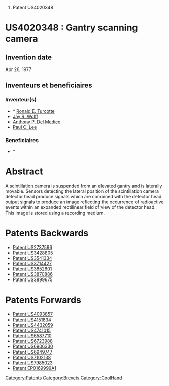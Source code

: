 # Patent US4020348





=US4020348 : Gantry scanning camera = 



== Invention date ==

Apr 26, 1977

== Inventeurs et beneficiaires ==

=== Inventeur(s) === 
* * [[Ronald E. Turcotte]]
* [[Jay R. Wolff]]
* [[Anthony P. Del Medico]]
* [[Paul C. Lee]]
=== Beneficiaires === 
* * [[]]


= Abstract =

A scintillation camera is suspended from an elevated gantry and is laterally movable. Sensors detecting the lateral position of the scintillation camera detector head produce signals which are combined with the detector head output signals to produce an image reflecting the occurrence of radioactive events within an expanded rectilinear field of view of the detector head. This image is stored using a recording medium.
= Patents Backwards =

* [[Patent US2737596]]
* [[Patent US3428805]]
* [[Patent US3541334]]
* [[Patent US3714427]]
* [[Patent US3852601]]
* [[Patent US3870886]]
* [[Patent US3899675]]
= Patents Forwards =

* [[Patent US4093857]]
* [[Patent US4151834]]
* [[Patent US4432059]]
* [[Patent US4741015]]
* [[Patent US6587710]]
* [[Patent US6723988]]
* [[Patent US6906330]]
* [[Patent US6949747]]
* [[Patent US7102138]]
* [[Patent US7985023]]
* [[Patent EP0169999A1]]
[[Category:Patents]][[Category:Brevets]][[Category:CoolHand]]